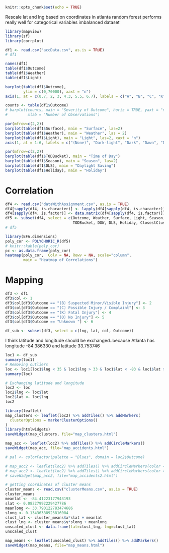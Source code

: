```r
knitr::opts_chunk$set(echo = TRUE)
```

Rescale lat and lng based on coordinates in atlanta
random forest performs really well for categorical variables
imbalanced dataset

```r
library(mapview)
library(sf)
library(corrplot)
```


```r
df1 <- read.csv("accData.csv", as.is = TRUE)
# df1
```

```r
names(df1)
table(df1$Outcome)
table(df1$Weather)
table(df1$Light)
```

```r
barplot(table(df1$Outcome), 
        ylim = c(0,70000), xaxt = "n")
axis(1, at = c(0.7, 2, 3, 4.3, 5.5, 6.7), labels = c("A", "B", "C", "K", "O", "U"), las = 1)

counts <- table(df1$Outcome)
# barplot(counts, main = "Severity of Outcome", horiz = TRUE, yaxt = "n",
#         xlab = "Number of Observations")
```

```r
par(mfrow=c(2,2))
barplot(table(df1$Surface), main = "Surface", las=2)
barplot(table(df1$Weather), main = "Weather", las = 2)
barplot(table(df1$Light), main = "Light", las=2, xaxt = "n")
axis(1, at = 1:6, labels = c("(None)", "Dark-light", "Dark", "Dawn", "Daylight", "Dusk"), las=2)
```


```r
par(mfrow=c(2,2))
barplot(table(df1$TODBucket), main = "Time of Day")
barplot(table(df1$Season), main = "Season", las=2)
barplot(table(df1$DLS), main = "Daylight Saving")
barplot(table(df1$Holiday), main = "Holiday")
```

# Correlation

```r
df4 <- read.csv("dataWithAssignment.csv", as.is = TRUE)
df4[sapply(df4, is.character)] <- lapply(df4[sapply(df4, is.character)], as.factor)
df4[sapply(df4, is.factor)] <- data.matrix(df4[sapply(df4, is.factor)])
df5 <- subset(df4, select = c(Outcome, Weather, Surface, Light, Season, 
                              TODBucket, DOW, DLS, Holiday, ClosestCluster))
# df5
```

```r
library(EFA.dimensions)
poly_cor <- POLYCHORIC_R(df5)
# knitr::kable(poly_cor)
pc <- as.data.frame(poly_cor)
heatmap(poly_cor,  Colv = NA, Rowv = NA, scale="column", 
        main = "Heatmap of Correlations")
```



# Mapping

```r
df3 <- df1
df3$col <- 1
df3$col[df3$Outcome == "(B) Suspected Minor/Visible Injury"] <- 2
df3$col[df3$Outcome == "(C) Possible Injury / Complaint"] <- 3
df3$col[df3$Outcome == "(K) Fatal Injury"] <- 4
df3$col[df3$Outcome == "(O) No Injury"] <- 5
df3$col[df3$Outcome == "Unknown "] <- 6
```

```r
df_sub <- subset(df3, select = c(lng, lat, col, Outcome))
```

I think latitude and longitude should be exchanged..because Atlanta has longitude -84.386330 and latitude 33.753746

```r
loc1 <- df_sub
summary(loc1)
# Removing outliers
loc <- loc1[loc1$lng < 35 & loc1$lng > 33 & loc1$lat < -83 & loc1$lat > -85, ]
summary(loc)
```

```r
# Exchanging latitude and longitude
loc2 <- loc
loc2$lng <- loc$lat
loc2$lat <- loc$lng
loc2
```


```r
library(leaflet)
map_clusters <- leaflet(loc2) %>% addTiles() %>% addMarkers(
  clusterOptions = markerClusterOptions()
)
library(htmlwidgets)
saveWidget(map_clusters, file="map_clusters.html")
```

```r
map_acc <- leaflet(loc2) %>% addTiles() %>% addCircleMarkers()
saveWidget(map_acc, file="map_accidents.html")

# pal <- colorFactor(palette = "Blues", domain = loc2$Outcome)

# map_acc2 <- leaflet(loc2) %>% addTiles() %>% addCircleMarkers(color = loc2$col)
# map_acc2 <- leaflet(loc2) %>% addTiles() %>% addCircleMarkers(color = ~pal(loc2$Outcome))
# saveWidget(map_acc2, file="map_accidents2.html")
```

```r
# getting coordinates of cluster means
cluster_means <- read.csv("clusterMeans.csv", as.is = TRUE)
cluster_means
meanlat <- -84.41223177943193
slat <- 0.08227992229427786
meanlong <- 33.790122783474686
slong <- 0.13436388923816084
clust_lat <- cluster_means$x*slat + meanlat
clust_lng <- cluster_means$y*slong + meanlong
unscaled_clust <- data.frame(lat=clust_lng, lng=clust_lat)
unscaled_clust
```

```r
map_means <- leaflet(unscaled_clust) %>% addTiles() %>% addMarkers()
saveWidget(map_means, file="map_means.html")
```






